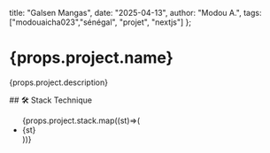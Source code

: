   title: "Galsen Mangas",
  date: "2025-04-13",
  author: "Modou A.",
  tags: ["modouaicha023","sénégal", "projet", "nextjs"]
};

# {props.project.name}
<p>{props.project.description}</p>
## 🛠️ Stack Technique

<ul>
{props.project.stack.map((st)=>(
      <li>{st}</li>
))}
</ul>